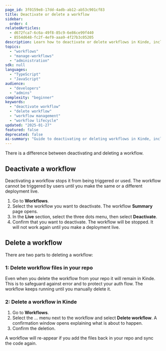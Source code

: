 ```yaml
---
page_id: 3f0159e8-17dd-4adb-ab12-ab53c901cf83
title: Deactivate or delete a workflow
sidebar:
  order: 4
relatedArticles:
  - d672fca7-6c6a-49f8-85c9-6e86ce99f440
  - 8554d648-fc2f-4ef9-aaa9-4f27b3c05205
description: Learn how to deactivate or delete workflows in Kinde, including the differences between deactivation and permanent deletion, and how to safely manage workflow lifecycle.
topics:
  - "workflows"
  - "manage-workflows"
  - "administration"
sdk: null
languages:
  - "TypeScript"
  - "JavaScript"
audience:
  - "developers"
  - "admins"
complexity: "beginner"
keywords:
  - "deactivate workflow"
  - "delete workflow"
  - "workflow management"
  - "workflow lifecycle"
updated: "2025-01-27"
featured: false
deprecated: false
ai-summary: "Guide to deactivating or deleting workflows in Kinde, including the differences between deactivation and permanent deletion."
---
```


There is a difference between deactivating and deleting a workflow. 

## Deactivate a workflow

Deactivating a workflow stops it from being triggered or used. The workflow cannot be triggered by users until you make the same or a different deployment live.

1. Go to **Workflows**.
2. Select the workflow you want to deactivate. The workflow **Summary** page opens.
3. In the **Live** section, select the three dots menu, then select **Deactivate**. 
4. Confirm that you want to deactivate. The workflow will be stopped. It will not work again until you make a deployment live.

## Delete a workflow

There are two parts to deleting a workflow:

### 1: Delete workflow files in your repo

Even when you delete the workflow from your repo it will remain in Kinde. This is to safeguard against error and to protect your auth flow. The workflow keeps running until you manually delete it.

### 2: Delete a workflow in Kinde

1. Go to **Workflows**.
2. Select the … menu next to the workflow and select **Delete workflow**. A confirmation window opens explaining what is about to happen.
3. Confirm the deletion.

<Aside>

A workflow will re-appear if you add the files back in your repo and sync the code again.

</Aside>
